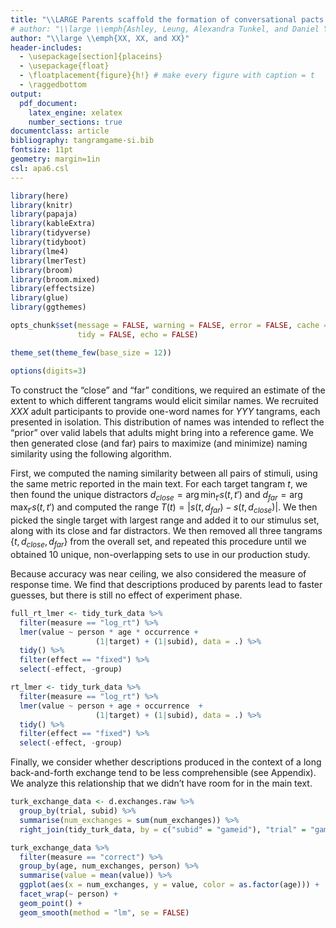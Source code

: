 ```yaml
---
title: "\\LARGE Parents scaffold the formation of conversational pacts with their children (SOM-R)"
# author: "\\large \\emph{Ashley, Leung, Alexandra Tunkel, and Daniel Yurovsky}"
author: "\\large \\emph{XX, XX, and XX}"
header-includes:
  - \usepackage[section]{placeins}
  - \usepackage{float}
  - \floatplacement{figure}{h!} # make every figure with caption = t
  - \raggedbottom
output: 
  pdf_document:
    latex_engine: xelatex
    number_sections: true
documentclass: article
bibliography: tangramgame-si.bib
fontsize: 11pt
geometry: margin=1in
csl: apa6.csl
---
```


```r
library(here)
library(knitr)
library(papaja)
library(kableExtra)
library(tidyverse)
library(tidyboot)
library(lme4)
library(lmerTest)
library(broom)
library(broom.mixed)
library(effectsize)
library(glue)
library(ggthemes)

opts_chunk$set(message = FALSE, warning = FALSE, error = FALSE, cache = TRUE, 
               tidy = FALSE, echo = FALSE)

theme_set(theme_few(base_size = 12))

options(digits=3)
```

\renewcommand\thesection{S\arabic{section}}
\renewcommand{\thetable}{S\arabic{table}}  
\renewcommand{\thefigure}{S\arabic{figure}}

\section{Norming Experiment}

To construct the "close" and "far" conditions, we required an estimate of the extent to which different tangrams would elicit similar names.
We recruited $XXX$ adult participants to provide one-word names for $YYY$ tangrams, each presented in isolation.
This distribution of names was intended to reflect the  "prior" over valid labels that adults might bring into a reference game. 
We then generated close (and far) pairs to maximize (and minimize) naming similarity using the following algorithm.

First, we computed the naming similarity between all pairs of stimuli, using the same metric reported in the main text.
For each target tangram $t$, we then found the unique distractors $d_{close} = \arg \min_{t'}s(t, t')$ and $d_{far} = \arg \max_{t'} s(t, t')$ and computed the range $T(t) = |s(t, d_{far}) - s(t, d_{close})|$. 
We then picked the single target with largest range and added it to our stimulus set, along with its close and far distractors.
We then removed all three tangrams $\{t, d_{close}, d_{far}\}$ from the overall set, and repeated this procedure until we obtained 10 unique, non-overlapping sets to use in our production study.

\section{Additional comprehensibility analyses}

\subsection{Response times are faster for parent descriptions}

Because accuracy was near ceiling, we also considered the measure of response time.
We find that descriptions produced by parents lead to faster guesses, but there is still no effect of experiment phase.

```r
full_rt_lmer <- tidy_turk_data %>%
  filter(measure == "log_rt") %>%
  lmer(value ~ person * age * occurrence + 
                   (1|target) + (1|subid), data = .) %>%
  tidy() %>%
  filter(effect == "fixed") %>%
  select(-effect, -group)

```

```r
rt_lmer <- tidy_turk_data %>%
  filter(measure == "log_rt") %>%
  lmer(value ~ person + age + occurrence  + 
                   (1|target) + (1|subid), data = .) %>%
  tidy() %>%
  filter(effect == "fixed") %>%
  select(-effect, -group)

```

\subsection{Comprehensibility decreases with exchange length}

Finally, we consider whether descriptions produced in the context of a long back-and-forth exchange tend to be less comprehensible (see Appendix). 
We analyze this relationship that we didn't have room for in the main text.

```r
turk_exchange_data <- d.exchanges.raw %>% 
  group_by(trial, subid) %>% 
  summarise(num_exchanges = sum(num_exchanges)) %>% 
  right_join(tidy_turk_data, by = c("subid" = "gameid"), "trial" = "gametrial")

turk_exchange_data %>%
  filter(measure == "correct") %>%
  group_by(age, num_exchanges, person) %>%
  summarise(value = mean(value)) %>%
  ggplot(aes(x = num_exchanges, y = value, color = as.factor(age))) +
  facet_wrap(~ person) +
  geom_point() + 
  geom_smooth(method = "lm", se = FALSE)
```

\newpage

\section*{References}

\begingroup
\setlength{\parindent}{-0.5in}
\setlength{\leftskip}{0.5in}
\noindent
<div id = "refs"></div>
\endgroup